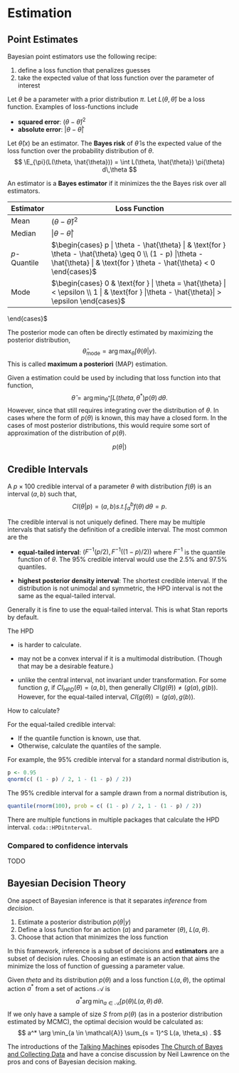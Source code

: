 # Estimation

## Point Estimates

Bayesian point estimators use the following recipe:

1.  define a loss function that penalizes guesses
1.  take the expected value of that loss function over the parameter of interest

Let $\theta$ be a parameter with a prior distribution $\pi$.
Let $L(\theta, \hat{\theta})$ be a loss function. Examples of loss-functions include

-   **squared error**: $(\theta - \hat{\theta})^2$
-   **absolute error**: $|\theta - \hat{\theta}|$

Let $\hat{\theta}(x)$ be an estimator.
The **Bayes risk** of $\hat{\theta}$ is the expected value of the loss function over the probability distribution of $\theta$.
$$
\E_{\pi}(L(\theta, \hat{\theta})) = \int L(\theta, \hat{\theta}) \pi(\theta) d\,\theta
$$

An estimator is a **Bayes estimator** if it minimizes the the Bayes risk over all estimators.

<!--lint disable table-cell-padding table-pipe-alignment  -->

| Estimator       |  Loss Function                                                                                                                                                                           |
| --------------- | ---------------------------------------------------------------------------------------------------------------------------------------------------------------------------------------- |
| Mean            |  $(\theta - \hat{\theta})^2$                                                                                                                                                             |
| Median          |  $|\theta - \hat{\theta}|$                                                                                                                                                               |
| $p$-Quantile    |  $\begin{cases} p | \theta - \hat{\theta} | & \text{for } \theta - \hat{\theta} \geq 0 \\ (1 - p) |\theta - \hat{\theta} | & \text{for } \theta - \hat{\theta} < 0  \end{cases}$  |
| Mode            |  $\begin{cases} 0 & \text{for } | \theta = \hat{\theta} | < \epsilon \\ 1 | & \text{for } |\theta - \hat{\theta}| > \epsilon \end{cases}$                                                            |
\end{cases}$

<!--lint enable table-cell-padding table-pipe-alignment  -->

The posterior mode can often be directly estimated by maximizing the posterior distribution,
$$
\hat{\theta}_{\text{mode}} = \arg \max_{\theta} \int \theta(\theta | y) .
$$
This is called **maximum a posteriori** (MAP) estimation.

Given a estimation could be used by including that loss function into that function,
$$
\hat\theta = \arg \min_{\theta^*} \int L(theta, \theta^*) p(\theta) \,d\theta .
$$
However, since that still requires integrating over the distribution of $\theta$.
In cases where the form of $p(\theta)$ is known, this may have a closed form.
In the cases of most posterior distributions, this would require some sort of approximation of the distribution of $p(\theta)$.

$$
p(\theta | )
$$

## Credible Intervals

<!-- TODO: I need better notation here -->

A $p \times 100$ credible interval of a parameter $\theta$ with distribution $f(\theta)$ is an interval $(a, b)$ such that,
$$
CI(\theta | p) = (a, b) s.t. \int_{a}^{b} f(\theta) \,d\theta = p.
$$

The credible interval is not uniquely defined.
There may be multiple intervals that satisfy the definition of a credible interval.
The most common are the

-   **equal-tailed interval**: $(F^{-1}(p / 2), F^{-1}((1 - p) / 2))$ where $F^{-1}$ is the quantile function of $\theta$.
    The 95% credible interval would use the 2.5% and 97.5% quantiles.

-   **highest posterior density interval**: The shortest credible interval.
    If the distribution is not unimodal and symmetric, the HPD interval is not the same as the equal-tailed interval.

Generally it is fine to use the equal-tailed interval. This is what Stan reports by default.

The HPD

-   is harder to calculate.

-   may not be a convex interval if it is a multimodal distribution. (Though that may be a desirable feature.)

-   unlike the central interval, not invariant under transformation. For some function $g$,
    if $CI_{HPD}(\theta) = (a, b)$, then generally $CI(g(\theta)) \neq (g(a), g(b))$.
    However, for the equal-tailed interval, $CI(g(\theta)) = (g(a), g(b))$.

How to calculate?

For the equal-tailed credible interval:

-   If the quantile function is known, use that.
-   Otherwise, calculate the quantiles of the sample.

For example, the 95% credible interval for a standard normal distribution is,
```r
p <- 0.95
qnorm(c( (1 - p) / 2, 1 - (1 - p) / 2))
```
The 95% credible interval for a sample drawn from a normal distribution is,
```r
quantile(rnorm(100), prob = c( (1 - p) / 2, 1 - (1 - p) / 2))
```

There are multiple functions in multiple packages that calculate the HPD interval.
`coda::HPDitnterval`.

### Compared to confidence intervals

TODO

## Bayesian Decision Theory

One aspect of Bayesian inference is that it separates *inference* from *decision*.

1.  Estimate a posterior distribution $p(\theta | y)$
1.  Define a loss function for an action ($a$) and parameter ($\theta$), $L(a, \theta)$.
1.  Choose that action that minimizes the loss function

In this framework, inference is a subset of decisions and **estimators** are a subset of decision rules.
Choosing an estimate is an action that aims the minimize the loss of function of guessing a parameter value.

Given $theta$ and its distribution $p(\theta)$ and a loss function $L(a, \theta)$,
the optimal action $a^*$ from a set of actions $\mathcal{A}$ is
$$
a^* \arg \min_{a \in \mathcal{A}} \int p(\theta) L(a, \theta) \,d \theta .
$$
If we only have a sample of size $S$ from $p(\theta)$ (as in a posterior distribution estimated by MCMC), the optimal decision would be calculated as:
$$
a^* \arg \min_{a \in \mathcal{A}} \sum_{s = 1}^S L(a, \theta_s) .
$$

The introductions of the [Talking Machines](https://www.thetalkingmachines.com/episodes/data-science-africa-dina-machuve) episodes [The Church of Bayes and Collecting Data](https://www.thetalkingmachines.com/episodes/church-bayes-and-collecting-data)
and have a concise discussion by Neil Lawrence on the pros and cons of Bayesian decision making.
